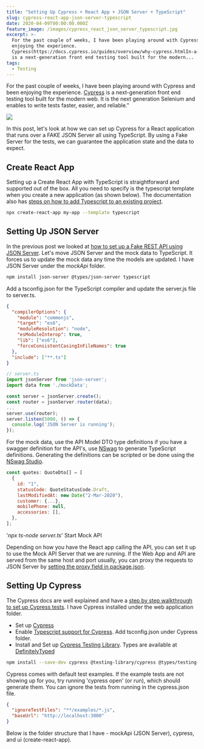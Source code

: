 ```yaml
---
title: "Setting Up Cypress + React App + JSON Server + TypeScript"
slug: cypress-react-app-json-server-typescript
date: 2020-04-09T00:00:00.000Z
feature_image: /images/cypress_react_json_server_typescript.jpg
excerpt: >-
  For the past couple of weeks, I have been playing around with Cypress and been
  enjoying the experience.
  Cypress(https://docs.cypress.io/guides/overview/why-cypress.htmlIn-a-nutshell)
  is a next-generation front end testing tool built for the modern...
tags:
  - Testing
---
```

For the past couple of weeks, I have been playing around with Cypress and been enjoying the experience. [Cypress](https://docs.cypress.io/guides/overview/why-cypress.html#In-a-nutshell) is a next-generation front end testing tool built for the modern web. It is the next generation Selenium and enables to write tests faster, easier, and reliable."

![](/images/cypress_react_json_server_typescript.jpg)

In this post, let's look at how we can set up Cypress for a React application that runs over a FAKE JSON Server all using TypeScript. By using a Fake Server for the tests, we can guarantee the application state and the data to expect.

## Create React App

Setting up a Create React App with TypeScript is straightforward and supported out of the box. All you need to specify is the typescript template when you create a new application (as shown below). The documentation also has [steps on how to add Typescript to an existing project](https://create-react-app.dev/docs/adding-typescript/).

```bash
npx create-react-app my-app --template typescript

```

## Setting Up JSON Server

In the previous post we looked at [how to set up a Fake REST API using JSON Server](/blog/setting-up-a-fake-rest-api-using-json-server/). Let's move JSON Server and the mock data to TypeScript. It forces us to update the mock data any time the models are updated. I have JSON Server under the _mockApi_ folder.

```bash
npm install json-server @types/json-server typescript

```

Add a tsconfig.json for the TypeScript compiler and update the server.js file to server.ts.

```json
{
  "compilerOptions": {
    "module": "commonjs",
    "target": "es6",
    "moduleResolution": "node",
    "esModuleInterop": true,
    "lib": ["es6"],
    "forceConsistentCasingInFileNames": true
  },
  "include": ["**.ts"]
}

```

```js
// server.ts
import jsonServer from 'json-server';
import data from './mockData';

const server = jsonServer.create();
const router = jsonServer.router(data);
...
server.use(router);
server.listen(5000, () => {
  console.log('JSON Server is running');
});

```

For the mock data, use the API Model DTO type definitions if you have a swagger definition for the API's, use [NSwag](https://github.com/RicoSuter/NSwag) to generate TypeScript definitions. Generating the definitions can be scripted or be done using the [NSwag Studio](https://github.com/RicoSuter/NSwag/wiki/NSwagStudio).

```js
const quotes: QuoteDto[] = [
  {
    id: "1",
    statusCode: QuoteStatusCode.Draft,
    lastModifiedAt: new Date("2-Mar-2020"),
    customer: {...},
    mobilePhone: null,
    accessories: [],
  },
];

```

'_npx ts-node server.ts_' Start Mock API

Depending on how you have the React app calling the API, you can set it up to use the Mock API Server that we are running. If the Web App and API are served from the same host and port usually, you can proxy the requests to JSON Server by [setting the proxy field in package.json](https://create-react-app.dev/docs/proxying-api-requests-in-development/).

## Setting Up Cypress

The Cypress docs are well explained and have a [step by step walkthrough to set up Cypress tests](https://docs.cypress.io/guides/getting-started/installing-cypress.html). I have Cypress installed under the web application folder.

-   Set up [Cypress](https://docs.cypress.io/guides/getting-started/installing-cypress.html)
-   Enable [Typescript support for Cypress](https://docs.cypress.io/guides/tooling/typescript-support.html). Add tsconfig.json under Cypress folder.
-   Install and Set up [Cypress Testing Library](https://testing-library.com/docs/cypress-testing-library/intro). Types are available at [DefinitelyTyped](https://github.com/DefinitelyTyped/DefinitelyTyped/tree/master/types/testing-library__cypress)

```bash
npm install --save-dev cypress @testing-library/cypress @types/testing-library__cypress

```

Cypress comes with default test examples. If the example tests are not showing up for you, try running 'cypress open' (or run), which should generate them. You can ignore the tests from running in the cypress.json file.

```json
{
  "ignoreTestFiles": "**/examples/*.js",
  "baseUrl": "http://localhost:3000"
}

```

Below is the folder structure that I have - mockApi (JSON Server), cypress, and ui (create-react-app).

<Figure src="/images/cypress_cra_jsonServer_folder_structure.jpg" caption="Start writing Cypress tests now!" />
